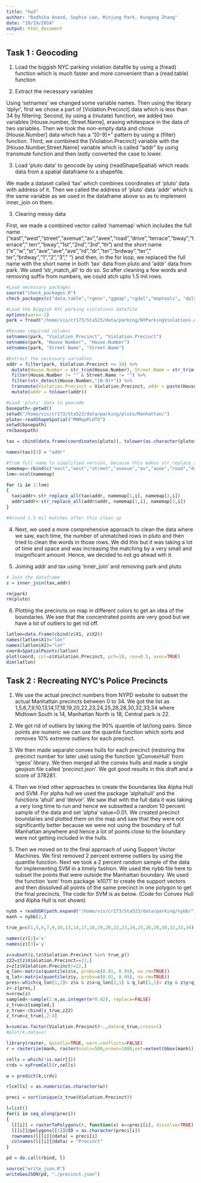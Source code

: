 ```yaml
---
title: "hw3"
author: "Radhika Anand, Sophie Lee, Minjung Park, Kungang Zhang"
date: "10/19/2014"
output: html_document
---
```

## Task 1 : Geocoding

1) Load the biggish NYC parking violation datafile by using a (fread) function which is much faster and more convenient than a (read.table) function 

2) Extract the necessary variables

Using 'setnames' we changed some variable names. Then using the library 'dplyr', first we chose a part of [Violation.Precinct] data which is less than 34 by filtering. Second, by using a (mutate) function, we added two variables [House.number, Street.Name], erasing whitespace in the data of two variables. Then we took the non-empty data and chose [House.Number] data which has a "[0-9]+" pattern by using a (filter) function. Third, we combined the [Violation.Precinct] variable with the [House.Number,Street.Name] variable which is called "addr" by using transmute function and then lastly converted the case to lower.

3) Load 'pluto data' to geocode by using (readShapeSpatial) which reads data from a spatial dataframe to a shapefile.

We made a dataset called 'tax' which combines coordinates of 'pluto' data with address of it. Then we called the address of 'pluto' data 'addr' which is the same variable as we used in the dataframe above so as to implement inner_join on them.

3) Clearing messy data

First, we made a combined vector called 'namemap' which includes the full name ("east","west","street","avenue","av","avee","road","drive","terrace","bway","terrace"," terr","bway","1st","2nd","3rd","th ") and the short name ("e","w","st","ave","ave","ave","rd","dr","ter","brdway","ter"," ter","brdway","1","2","3"," ") and then, in the for loop, we replaced the full name with the short name in both 'tax' data from pluto and 'addr' data from park. We used 'str_match_all' to do so. So after cleaning a few words and removing suffix from numbers, we could atch upto 1.5 mil rows. 

```r
#Load necessary packages
source("check_packages.R")
check_packages(c("data.table","rgeos","ggmap","rgdal","maptools", "dplyr","stringr","lubridate","e1071"))

#Load the Biggish NYC parking violations datafile
options(warn=-1)
park = fread("/home/vis/cr173/Sta523/data/parking/NYParkingViolations.csv",sep=",", verbose=FALSE, showProgress=FALSE)

#Rename required columns
setnames(park, "Violation Precinct", "Violation.Precinct")
setnames(park, "House Number", "House.Number")
setnames(park, "Street Name", "Street.Name")

#Extract the necessary variables
addr = filter(park, Violation.Precinct <= 34) %>%
  mutate(House.Number = str_trim(House.Number), Street.Name = str_trim(Street.Name)) %>%
  filter(House.Number != "" & Street.Name != "") %>%
  filter(str_detect(House.Number,"[0-9]+")) %>%
  transmute(Violation.Precinct = Violation.Precinct, addr = paste(House.Number, Street.Name)) %>%
  mutate(addr = tolower(addr))

#Load 'pluto' data to geocode
basepath<-getwd()
setwd("/home/vis/cr173/Sta523/data/parking/pluto/Manhattan/")
pluto<-readShapeSpatial("MNMapPLUTO")
setwd(basepath)
rm(basepath)

tax = cbind(data.frame(coordinates(pluto)), tolower(as.character(pluto$Address)))

names(tax)[3] = "addr"

#from full name to simplified version, because this makes str_replace_all much easier
namemap<-rbind(c("east","west","street","avenue","av","avee","road","drive","terrace"," terr","bway","1st","2nd","3rd","th "), c("e","w","st","ave","ave","ave","rd","dr","ter"," ter","brdway","1","2","3"," "))
lnm<-ncol(namemap)

for (i in 1:lnm)
{
  tax$addr<-str_replace_all(tax$addr, namemap[1,i], namemap[2,i])
  addr$addr<-str_replace_all(addr$addr, namemap[1,i], namemap[2,i])
}

#Around 1.5 mil matches after this clean up
```

4) Next, we used a more comprehensive approach to clean the data where we saw, each time, the number of unmatched rows in pluto and then tried to clean the words in those rows. We did this but it was taking a lot of time and space and was increasing the matching by a very small and insignificant amount. Hence, we decided to not go ahead wth it.

5) Joining addr and tax using 'inner_join' and removing park and pluto

```r
# Join the dataframe
z = inner_join(tax,addr)

rm(park)
rm(pluto)
```

6) Plotting the precincts on map in different colors to get an idea of the boundaries. We see that the concentrated points are very good but we have a lot of outliers to get rid off.

```r
latlon=data.frame(cbind(z$X1, z$X2))
names(latlon$X1)="lon"
names(latlon$X2)="lat"
coord=SpatialPoints(latlon)
plot(coord, col=z$Violation.Precinct, pch=18, cex=0.5, axes=TRUE)
dim(latlon)
```

## Task 2 : Recreating NYC’s Police Precincts

1) We use the actual precinct numbers from NYPD website to subset the actual Manhattan precincts between 0 to 34. We got the list as 1,5,6,7,9,10,13,14,17,18,19,20,22,23,24,25,26,28,30,32,33,34 where Midtown South is 14, Manhattan North is 18, Central park is 22.

2) We got rid of outliers by taking the 90% quantile of lat/long pairs. Since points are numeric we can use the quantile function which sorts and removes 10% extreme outliers for each precinct.

3) We then made separate convex hulls for each precinct (restoring the precinct number for later use) using the function 'gConvexHull' from 'rgeos' library. We then merged all the convex hulls and made a single geojson file called 'precinct.json'. We got good results in this draft and a score of 378281.

4) Then we tried other approaches to create the boundaries like Alpha Hull and SVM. For alpha hull we used the package 'alphahull' and the functions 'ahull' and 'delvor'. We saw that with the full data it was taking a very long time to run and hence we subsetted a random 10 percent sample of the data and set 'alpha' value=0.01. We created precinct boundaries and plotted them on the map and saw that they were not significantly better because we were not using the boundary of full Manhattan anywhere and hence a lot of points close to the boundary were not getting included in the hulls.

5) Then we moved on to the final approach of using Support Vector Machines. We first removed 2 percent extreme outliers by using the quantile function. Next we took a 2 percent random sample of the data for implementing SVM in a timely fashion. We used the nybb file here to subset the points that were outside the Manhattan boundary. We used the function 'svm' from package 'e1071' to create the support vectors and then dissolved all points of the same precinct in one polygon to get the final precincts. The code for SVM is as below. (Code for Convex Hull and Alpha Hull is not shown)

```r
nybb = readOGR(path.expand("/home/vis/cr173/Sta523/data/parking/nybb/"),"nybb",stringsAsFactors=FALSE, verbose=FALSE)
manh = nybb[2,]

true_p=c(1,5,6,7,9,10,13,14,17,18,19,20,22,23,24,25,26,28,30,32,33,34)

names(z)[2]='x'
names(z)[3]='y'

z=subset(z,(z$Violation.Precinct %in% true_p))
z22=z[z$Violation.Precinct==22,]
z=z[z$Violation.Precinct!=22,]
q_lon<-matrix(quantile(z$x, probs=c(0.01, 0.99), na.rm=TRUE))
q_lat<-matrix(quantile(z$y, probs=c(0.01, 0.99), na.rm=TRUE))
pres<-which(q_lon[1,1]< z$x & z$x<q_lon[2,1] & q_lat[1,1]< z$y & z$y<q_lat[2,1])
z<-z[pres,]
n=nrow(z)
sampled<-sample(1:n,as.integer(n*0.02), replace=FALSE)
z_true=z[sampled,]
z_true<-rbind(z_true,z22)
z_true=z_true[,2:4]

k=svm(as.factor(Violation.Precinct)~.,data=z_true,cross=1)
#plot(k,data=s)

library(raster, quietly=TRUE, warn.conflicts=FALSE)
r = rasterize(manh, raster(ncols=500,nrows=1000,ext=extent(bbox(manh))))

cells = which(!is.na(r[]))
crds = xyFromCell(r,cells)

w = predict(k,crds)

r[cells] = as.numeric(as.character(w))

preci = sort(unique(z_true$Violation.Precinct))

l=list()
for(i in seq_along(preci))
{
  l[[i]] = rasterToPolygons(r, function(x) x==preci[i], dissolve=TRUE)
  l[[i]]@polygons[[1]]@ID = as.character(preci[i])
  rownames(l[[i]]@data) = preci[i]
  colnames(l[[i]]@data) = "Precinct"
}

pd = do.call(rbind, l)

source("write_json.R")
writeGeoJSON(pd, "./precinct.json")

```

